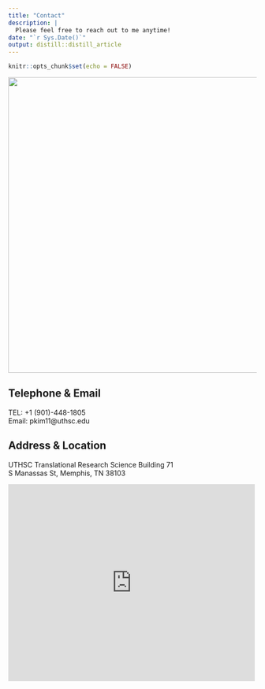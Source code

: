 ```yaml
---
title: "Contact"
description: |
  Please feel free to reach out to me anytime!
date: "`r Sys.Date()`"
output: distill::distill_article
---
```


```r
knitr::opts_chunk$set(echo = FALSE)
```

<div style="text-align: left">
<img src="images/contact1.jpg" width="600px" min-width="600px" max-width="450px" />
</div>

## Telephone & Email
TEL: +1 (901)-448-1805  
Email: pkim11@uthsc.edu

## Address & Location
UTHSC Translational Research Science Building 71  
S Manassas St, Memphis, TN 38103

<iframe width="500" height="400" style="border:0" loading="lazy" allowfullscreen src="https://www.google.com/maps/embed/v1/place?q=place_id:ChIJhb8RwmJ-1YcR5cXZM7yKaBA&key=AIzaSyDYuE3eZSkVHGitwe6VhLxEjo3b5pKTcqY"></iframe>